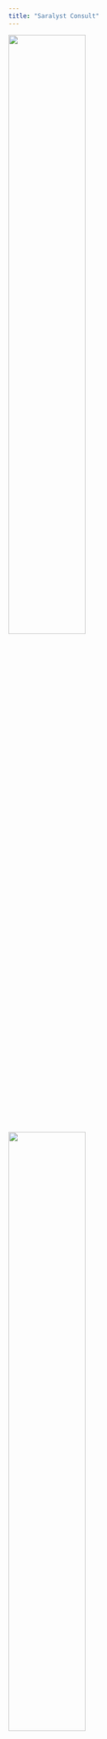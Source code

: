 ```yaml
---
title: "Saralyst Consult"
---
```


::: {layout-ncol=2}
![](images/calculations.jpg){width="55%"}

![](images/Conclusion_generator.png){width="55%"}
:::


Saralyst Consult tilbyder statistisk rådgivning, analyser og udvikling af analyse apps (Shiny apps). 

Vi har mange års erfaring indenfor det sundhedsvidenskabelige område.


